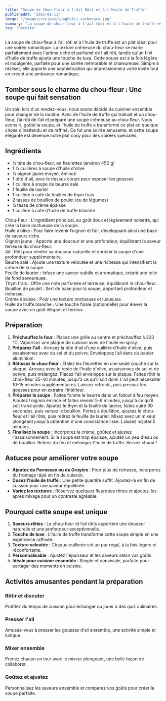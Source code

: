 ```yaml
---
title: "Soupe de Chou-fleur à l'Ail Rôti et à l'Huile de Truffe"
publishedAt: "2025-01-11"
image: "/images/recipes/spaghetti-carbonara.jpg"
summary: "La soupe de chou-fleur à l'ail rôti et à l'huile de truffe est un plat parfait pour une soirée romantique, à la fois élégant et réconfortant."
tag: "Recette"
---
```


La soupe de chou-fleur à l'ail rôti et à l'huile de truffe est un plat idéal pour une soirée romantique. La texture crémeuse du chou-fleur se marie parfaitement avec l'arôme riche et parfumé de l'ail rôti, tandis qu'un filet d'huile de truffe ajoute une touche de luxe. Cette soupe est à la fois légère et indulgente, parfaite pour une soirée mémorable et chaleureuse. Simple à réaliser, elle apporte une sophistication qui impressionnera votre invité tout en créant une ambiance romantique.

## Tomber sous le charme du chou-fleur : Une soupe qui fait sensation

Un soir, lors d’un rendez-vous, nous avons décidé de cuisiner ensemble pour changer de la routine. Avec de l’huile de truffe qui traînait et un chou-fleur, j’ai rôti de l’ail et préparé une soupe crémeuse au chou-fleur. Nous avons ri, goûté la soupe, et l’huile de truffe a transformé ce plat en quelque chose d’inattendu et de raffiné. Ce fut une soirée amusante, et cette soupe élégante est devenue notre plat cosy pour des soirées spéciales.

## Ingrédients

+ ½ tête de chou-fleur, en fleurettes (environ 450 g)
+ 1 ½ cuillères à soupe d'huile d'olive
+ ½ oignon jaune moyen, émincé
+ 1 tête d'ail, avec le dessus coupé pour exposer les gousses
+ 1 cuillère à soupe de beurre salé
+ 1 feuille de laurier
+ 1 cuillère à café de feuilles de thym frais
+ 2 tasses de bouillon de poulet (ou de légumes)
+ ¼ tasse de crème épaisse
+ 1 cuillère à café d'huile de truffe blanche

Chou-fleur : L’ingrédient principal, au goût doux et légèrement noisetté, qui crée la base onctueuse de la soupe.  
Huile d’olive : Pour faire revenir l’oignon et l’ail, développant ainsi une base de saveurs riche.  
Oignon jaune : Apporte une douceur et une profondeur, équilibrant la saveur terreuse du chou-fleur.  
Ail : Rôti pour révéler sa douceur naturelle et enrichir la soupe d'une profondeur supplémentaire.  
Beurre salé : Ajoute une texture veloutée et une richesse qui intensifient la crème de la soupe.  
Feuille de laurier : Infuse une saveur subtile et aromatique, créant une toile de fond savoureuse.  
Thym frais : Offre une note parfumée et terreuse, équilibrant le chou-fleur.  
Bouillon de poulet : Sert de base pour la soupe, apportant profondeur et richesse.  
Crème épaisse : Pour une texture onctueuse et luxueuse.  
Huile de truffe blanche : Une touche finale (optionnelle) pour élever la soupe avec un goût élégant et terreux.

## Préparation

1. **Préchauffez le four** : Placez une grille au centre et préchauffez à 220 °C. Vaporisez une plaque de cuisson avec de l'huile en spray.  
2. **Préparez l'ail** : Arrosez la tête d'ail d'une cuillère d'huile d'olive, puis assaisonnez avec du sel et du poivre. Enveloppez l’ail dans du papier aluminium.  
3. **Rôtissez le chou-fleur** : Étalez les fleurettes en une seule couche sur la plaque. Arrosez avec le reste de l'huile d'olive, assaisonnez de sel et de poivre, puis mélangez. Placez l'ail enveloppé sur la plaque. Faites rôtir le chou-fleur 35-40 minutes, jusqu'à ce qu'il soit doré. L'ail peut nécessiter 10-15 minutes supplémentaires. Laissez refroidir, puis pressez les gousses pour en extraire l'intérieur.  
4. **Préparez la soupe** : Faites fondre le beurre dans un faitout à feu moyen. Ajoutez l’oignon émincé et faites revenir 5-6 minutes, jusqu'à ce qu'il soit translucide. Ajoutez le thym et la feuille de laurier, faites cuire 30 secondes, puis versez le bouillon. Portez à ébullition, ajoutez le chou-fleur et l'ail rôtis, puis retirez la feuille de laurier. Mixez avec un mixeur plongeant jusqu'à obtention d'une consistance lisse. Laissez mijoter 5 minutes.  
5. **Finalisez la soupe** : Incorporez la crème, goûtez et ajustez l'assaisonnement. Si la soupe est trop épaisse, ajoutez un peu d'eau ou de bouillon. Retirez du feu et mélangez l'huile de truffe. Servez chaud !  

## Astuces pour améliorer votre soupe

+ **Ajoutez du Parmesan ou du Gruyère** : Pour plus de richesse, incorporez du fromage râpé en fin de cuisson.  
+ **Dosez l’huile de truffe** : Une petite quantité suffit. Ajoutez-la en fin de cuisson pour une saveur équilibrée.  
+ **Variez les textures** : Réservez quelques fleurettes rôties et ajoutez-les après mixage pour un contraste agréable.  

## Pourquoi cette soupe est unique

1. **Saveurs rôties** : Le chou-fleur et l’ail rôtis apportent une douceur naturelle et une profondeur exceptionnelle.  
2. **Touche de luxe** : L'huile de truffe transforme cette soupe simple en une expérience raffinée.  
3. **Texture veloutée** : Chaque cuillerée est un pur régal, à la fois légère et réconfortante.  
4. **Personnalisable** : Ajustez l'épaisseur et les saveurs selon vos goûts.  
5. **Idéale pour cuisiner ensemble** : Simple et conviviale, parfaite pour partager des moments en cuisine.  

## Activités amusantes pendant la préparation

### Rôtir et discuter  
Profitez du temps de cuisson pour échanger ou jouer à des quiz culinaires.  

### Presser l'ail  
Amusez-vous à presser les gousses d'ail ensemble, une activité simple et ludique.  

### Mixer ensemble  
Prenez chacun un tour avec le mixeur plongeant, une belle façon de collaborer.  

### Goûtez et ajustez  
Personnalisez les saveurs ensemble et comparez vos goûts pour créer la soupe parfaite.